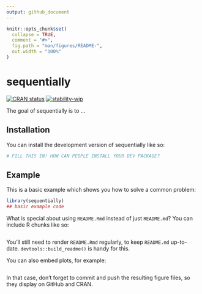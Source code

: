 ```yaml
---
output: github_document
---
```


<!-- README.md is generated from README.Rmd. Please edit that file -->

```r
knitr::opts_chunk$set(
  collapse = TRUE,
  comment = "#>",
  fig.path = "man/figures/README-",
  out.width = "100%"
)
```

# sequentially

<!-- badges: start -->
[![CRAN status](https://www.r-pkg.org/badges/version/sequentially)](https://CRAN.R-project.org/package=sequentially)
[![stability-wip](https://img.shields.io/badge/stability-wip-lightgrey.svg)](https://github.com/mkenney/software-guides/blob/master/STABILITY-BADGES.md#work-in-progress)

<!-- badges: end -->

The goal of sequentially is to ...

## Installation

You can install the development version of sequentially like so:

``` r
# FILL THIS IN! HOW CAN PEOPLE INSTALL YOUR DEV PACKAGE?
```

## Example

This is a basic example which shows you how to solve a common problem:

```r
library(sequentially)
## basic example code
```

What is special about using `README.Rmd` instead of just `README.md`? You can include R chunks like so:

```r

```

You'll still need to render `README.Rmd` regularly, to keep `README.md` up-to-date. `devtools::build_readme()` is handy for this.

You can also embed plots, for example:

```r

```

In that case, don't forget to commit and push the resulting figure files, so they display on GitHub and CRAN.
